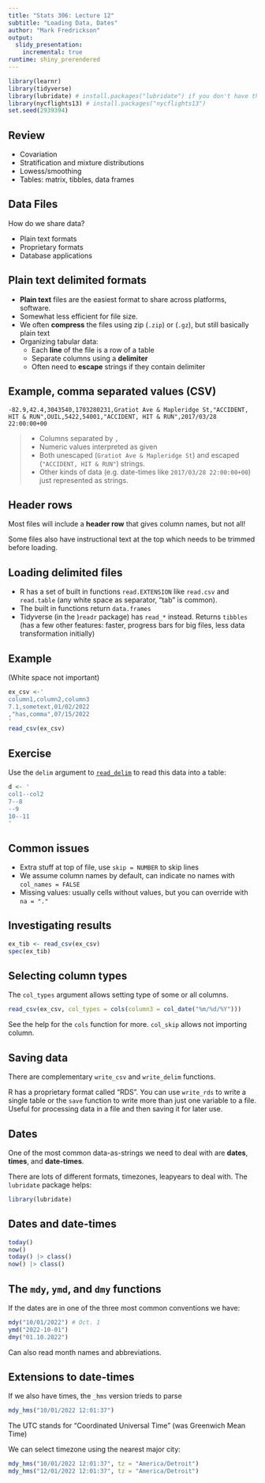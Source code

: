```yaml
---
title: "Stats 306: Lecture 12"
subtitle: "Loading Data, Dates"
author: "Mark Fredrickson"
output: 
  slidy_presentation:
    incremental: true
runtime: shiny_prerendered
---
```



```r
library(learnr)
library(tidyverse)
library(lubridate) # install.packages("lubridate") if you don't have this
library(nycflights13) # install.packages("nycflights13")
set.seed(2939394)
```


## Review

* Covariation
* Stratification and mixture distributions
* Lowess/smoothing
* Tables: matrix, tibbles, data frames

## Data Files

How do we share data?

* Plain text formats
* Proprietary formats
* Database applications

## Plain text delimited formats

* **Plain text** files are the easiest format to share across platforms, software.
* Somewhat less efficient for file size.
* We often **compress** the files using zip (`.zip`) or (`.gz`), but still basically plain text
* Organizing tabular data:
  * Each **line** of the file is a row of a table
  * Separate columns using a **delimiter**
  * Often need to **escape** strings if they contain delimiter
  
## Example, comma separated values (CSV)

```
-82.9,42.4,3043540,1703280231,Gratiot Ave & Mapleridge St,"ACCIDENT, HIT & RUN",OUIL,5422,54001,"ACCIDENT, HIT & RUN",2017/03/28 22:00:00+00
```

>* Columns separated by `,`
>* Numeric values interpreted as given
>* Both unescaped (`Gratiot Ave & Mapleridge St`) and escaped (`"ACCIDENT, HIT & RUN"`) strings.
>* Other kinds of data (e.g. date-times like `2017/03/28 22:00:00+00`) just represented as strings.

## Header rows

Most files will include a **header row** that gives column names, but not all!

Some files also have instructional text at the top which needs to be trimmed before loading.

## Loading delimited files

* R has a set of built in functions `read.EXTENSION` like `read.csv` and `read.table` (any white space as separator, "tab" is common).
* The built in functions return `data.frames`
* Tidyverse (in the )`readr` package) has `read_*` instead. Returns `tibbles` (has a few other features: faster, progress bars for big files, less data transformation initially)

## Example

(White space not important)
```r
ex_csv <-'
column1,column2,column3
7.1,sometext,01/02/2022
,"has,comma",07/15/2022
'
read_csv(ex_csv)
```

## Exercise

Use the `delim` argument to [`read_delim`](https://readr.tidyverse.org/reference/read_delim.html) to read this data into a table:
```r
d <- '
col1--col2
7--8
--9
10--11
'
```

## Common issues

* Extra stuff at top of file, use `skip = NUMBER` to skip lines
* We assume column names by default, can indicate no names with `col_names = FALSE`
* Missing values: usually cells without values, but you can override with `na = "."`

## Investigating results

```r
ex_tib <- read_csv(ex_csv)
spec(ex_tib)
```

## Selecting column types

The `col_types` argument allows setting type of some or all columns. 
```r
read_csv(ex_csv, col_types = cols(column3 = col_date("%m/%d/%Y")))
```

See the help for the `cols` function for more. `col_skip` allows not importing column.

## Saving data

There are complementary `write_csv` and `write_delim` functions.

R has a proprietary format called "RDS". You can use `write_rds` to write a single table or the `save` function to write more than just one variable to a file. Useful for processing data in a file and then saving it for later use.

## Dates

One of the most common data-as-strings we need to deal with are **dates**, **times**, and **date-times**. 

There are lots of different formats, timezones, leapyears to deal with. The `lubridate` package helps:

```r
library(lubridate)
```

## Dates and date-times

```r
today()
now()
today() |> class()
now() |> class()
```

## The `mdy`, `ymd`, and `dmy` functions

If the dates are in one of the three most common conventions we have:
```r
mdy("10/01/2022") # Oct. 1
ymd("2022-10-01")
dmy("01.10.2022")
```

Can also read month names and abbreviations.

## Extensions to date-times

If we also have times, the `_hms` version trieds to parse 

```r
mdy_hms("10/01/2022 12:01:37")
```

The UTC stands for "Coordinated Universal Time" (was Greenwich Mean Time)

We can select timezone using the nearest major city:
```r
mdy_hms("10/01/2022 12:01:37", tz = "America/Detroit")
mdy_hms("12/01/2022 12:01:37", tz = "America/Detroit")
```

